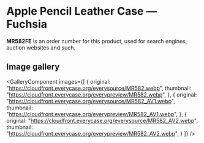 
# Apple Pencil Leather Case — Fuchsia

<Callout type='info' emoji='👉🏻'>**MR582FE** is an order number for this product, used for search engines, auction websites and such.</Callout>

## Image gallery

<GalleryComponent
    images={[
      {
        original: "https://cloudfront.everycase.org/everysource/MR582.webp",
        thumbnail: "https://cloudfront.everycase.org/everypreview/MR582.webp",
      },
      {
        original: "https://cloudfront.everycase.org/everysource/MR582_AV1.webp",
        thumbnail: "https://cloudfront.everycase.org/everypreview/MR582_AV1.webp",
      },
      {
        original: "https://cloudfront.everycase.org/everysource/MR582_AV2.webp",
        thumbnail: "https://cloudfront.everycase.org/everypreview/MR582_AV2.webp",
      }
    ]}
  />
